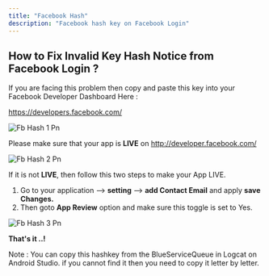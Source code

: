 ```yaml
---
title: "Facebook Hash"
description: "Facebook hash key on Facebook Login"
---
```


## How to Fix Invalid Key Hash Notice from Facebook Login ?

If you are facing this problem then copy and paste this key into your Facebook Developer Dashboard Here :

https://developers.facebook.com/

![Fb Hash 1 Pn](/images/fb_hash_1.png)

Please make sure that your app is **LIVE** on http://developer.facebook.com/

![Fb Hash 2 Pn](/images/fb_hash_2.png)

If it is not **LIVE**, then follow this two steps to make your App LIVE.

1. Go to your application --\> **setting** --\> **add Contact Email** and apply **save Changes.**
2. Then goto **App Review** option and make sure this toggle is set to Yes.

![Fb Hash 3 Pn](/images/fb_hash_3.png)

**That's it ..\!**

<Check>
  Note : You can copy this hashkey from the BlueServiceQueue in Logcat on Android Studio. if you cannot find it then you need to copy it letter by letter.
</Check>